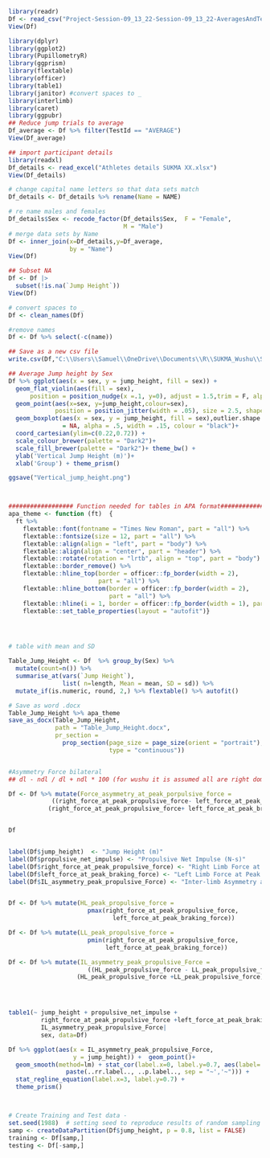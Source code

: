 
```r
library(readr)
Df <- read_csv("Project-Session-09_13_22-Session-09_13_22-AveragesAndTests_Countermovement_Jump.csv")
View(Df)

library(dplyr)
library(ggplot2)
library(PupillometryR)
library(ggprism)
library(flextable)
library(officer)
library(table1)
library(janitor) #convert spaces to _
library(interlimb)
library(caret)
library(ggpubr)
## Reduce jump trials to average
Df_average <- Df %>% filter(TestId == "AVERAGE")
View(Df_average)

## import participant details
library(readxl)
Df_details <- read_excel("Athletes details SUKMA XX.xlsx")
View(Df_details)

# change capital name letters so that data sets match
Df_details <- Df_details %>% rename(Name = NAME)

# re name males and females
Df_details$Sex <- recode_factor(Df_details$Sex,  F = "Female",
                                M = "Male")
# merge data sets by Name
Df <- inner_join(x=Df_details,y=Df_average,
                 by = "Name")
View(Df)

## Subset NA
Df <- Df |>
  subset(!is.na(`Jump Height`))
View(Df)

# convert spaces to _
Df <- clean_names(Df)

#remove names
Df <- Df %>% select(-c(name))

## Save as a new csv file
write.csv(Df,"C:\\Users\\Samuel\\OneDrive\\Documents\\R\\SUKMA_Wushu\\SUKMA_Wushu_Data.csv", row.names = FALSE)

## Average Jump height by Sex
Df %>% ggplot(aes(x = sex, y = jump_height, fill = sex)) +
  geom_flat_violin(aes(fill = sex),
      position = position_nudge(x =.1, y=0), adjust = 1.5,trim = F, alpha =.5) +
  geom_point(aes(x=sex, y=jump_height,colour=sex),
             position = position_jitter(width = .05), size = 2.5, shape = 20)+
  geom_boxplot(aes(x = sex, y = jump_height, fill = sex),outlier.shape
               = NA, alpha = .5, width = .15, colour = "black")+
  coord_cartesian(ylim=c(0.22,0.72)) +
  scale_colour_brewer(palette = "Dark2")+
  scale_fill_brewer(palette = "Dark2")+ theme_bw() +
  ylab('Vertical Jump Height (m)')+
  xlab('Group') + theme_prism()

ggsave("Vertical_jump_height.png")



################## Function needed for tables in APA format###################
apa_theme <- function (ft)  {
  ft %>%
    flextable::font(fontname = "Times New Roman", part = "all") %>%
    flextable::fontsize(size = 12, part = "all") %>%
    flextable::align(align = "left", part = "body") %>%
    flextable::align(align = "center", part = "header") %>%
    flextable::rotate(rotation = "lrtb", align = "top", part = "body") %>%
    flextable::border_remove() %>%
    flextable::hline_top(border = officer::fp_border(width = 2),
                         part = "all") %>%
    flextable::hline_bottom(border = officer::fp_border(width = 2),
                            part = "all") %>%
    flextable::hline(i = 1, border = officer::fp_border(width = 1), part = "header") %>%
    flextable::set_table_properties(layout = "autofit")}




# table with mean and SD

Table_Jump_Height <- Df  %>% group_by(Sex) %>%
  mutate(count=n()) %>%
  summarise_at(vars(`Jump Height`),
               list( n=length, Mean = mean, SD = sd)) %>%
  mutate_if(is.numeric, round, 2,) %>% flextable() %>% autofit()

# Save as word .docx
Table_Jump_Height %>% apa_theme
save_as_docx(Table_Jump_Height,
             path = "Table_Jump_Height.docx",
             pr_section =
               prop_section(page_size = page_size(orient = "portrait"),
                            type = "continuous"))


#Asymmetry Force bilateral
## dl - ndl / dl + ndl * 100 (for wushu it is assumed all are right dominant)

Df <- Df %>% mutate(Force_asymmetry_at_peak_porpulsive_force =
            ((right_force_at_peak_propulsive_force- left_force_at_peak_braking_force) /
           (right_force_at_peak_propulsive_force+ left_force_at_peak_braking_force) *100))


Df


label(Df$jump_height)  <- "Jump Height (m)"
label(Df$propulsive_net_impulse) <- "Propulsive Net Impulse (N-s)"
label(Df$right_force_at_peak_propulsive_force) <- "Right Limb Force at Peak Propulsive Force (n)"
label(Df$left_force_at_peak_braking_force) <- "Left Limb Force at Peak Propulsive Force (n)"
label(Df$IL_asymmetry_peak_propulsive_Force) <- "Inter-limb Asymmetry at Peak Propulsive Force"


Df <- Df %>% mutate(HL_peak_propulsive_force =
                      pmax(right_force_at_peak_propulsive_force,
                             left_force_at_peak_braking_force))

Df <- Df %>% mutate(LL_peak_propulsive_force =
                      pmin(right_force_at_peak_propulsive_force,
                           left_force_at_peak_braking_force))

Df <- Df %>% mutate(IL_asymmetry_peak_propulsive_Force =
                      ((HL_peak_propulsive_force - LL_peak_propulsive_force) /
                   (HL_peak_propulsive_force +LL_peak_propulsive_force) * 100))




table1(~ jump_height + propulsive_net_impulse +
         right_force_at_peak_propulsive_force +left_force_at_peak_braking_force +
         IL_asymmetry_peak_propulsive_Force|
         sex, data=Df)

Df %>% ggplot(aes(x = IL_asymmetry_peak_propulsive_Force,
                  y = jump_height)) +  geom_point()+
  geom_smooth(method=lm) + stat_cor(label.x=0, label.y=0.7, aes(label=
                paste(..rr.label.., ..p.label.., sep = "~','~"))) +
  stat_regline_equation(label.x=3, label.y=0.7) +
  theme_prism()



# Create Training and Test data -
set.seed(1988)  # setting seed to reproduce results of random sampling
samp <- createDataPartition(Df$jump_height, p = 0.8, list = FALSE)
training <- Df[samp,]
testing <- Df[-samp,]
```

